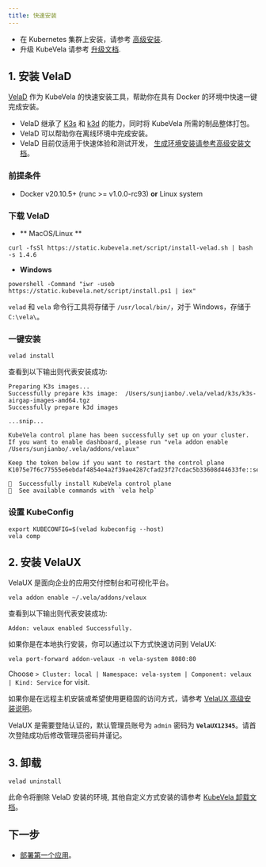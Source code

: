 ```yaml
---
title: 快速安装
---
```



- 在 Kubernetes 集群上安装，请参考 [高级安装](./platform-engineers/advanced-install#install-kubevela-with-existing-kubernetes-cluster).
- 升级 KubeVela 请参考 [升级文档](./platform-engineers/advanced-install#upgrade).

## 1. 安装 VelaD

[VelaD](https://github.com/kubevela/velad) 作为 KubeVela 的快速安装工具，帮助你在具有 Docker 的环境中快速一键完成安装。

- VelaD 继承了 [K3s](https://rancher.com/docs/k3s/latest/en/quick-start/) 和 [k3d](https://k3d.io/) 的能力，同时将 KubeVela 所需的制品整体打包。
- VelaD 可以帮助你在离线环境中完成安装。
- VelaD 目前仅适用于快速体验和测试开发， [生成环境安装请参考高级安装文档](./platform-engineers/advanced-install#install-kubevela-with-existing-kubernetes-cluster)。

### 前提条件

- Docker v20.10.5+ (runc >= v1.0.0-rc93) **or** Linux system

### 下载 VelaD

- ** MacOS/Linux **

```shell
curl -fsSl https://static.kubevela.net/script/install-velad.sh | bash -s 1.4.6
```

- **Windows**

```shell
powershell -Command "iwr -useb https://static.kubevela.net/script/install.ps1 | iex"
```

`velad` 和 `vela` 命令行工具将存储于 `/usr/local/bin/`，对于 Windows，存储于 `C:\vela\`。

### 一键安装

```shell
velad install
```

查看到以下输出则代表安装成功:

```
Preparing K3s images...
Successfully prepare k3s image:  /Users/sunjianbo/.vela/velad/k3s/k3s-airgap-images-amd64.tgz
Successfully prepare k3d images

...snip...

KubeVela control plane has been successfully set up on your cluster.
If you want to enable dashboard, please run "vela addon enable /Users/sunjianbo/.vela/addons/velaux"

Keep the token below if you want to restart the control plane
K1075e7f6c77555e6ebdaf4854e4a2f39ae4287cfad23f27cdac5b33608d44633fe::server:zSpzbdbGzVxOwfBvvjgT

🚀  Successfully install KubeVela control plane
🔭  See available commands with `vela help`
```

### 设置 KubeConfig

```
export KUBECONFIG=$(velad kubeconfig --host)
vela comp
```

## 2. 安装 VelaUX

VelaUX 是面向企业的应用交付控制台和可视化平台。

```shell script
vela addon enable ~/.vela/addons/velaux
```

查看到以下输出则代表安装成功:

```
Addon: velaux enabled Successfully.
```

如果你是在本地执行安装，你可以通过以下方式快速访问到 VelaUX:

```
vela port-forward addon-velaux -n vela-system 8080:80
```

Choose `> Cluster: local | Namespace: vela-system | Component: velaux | Kind: Service` for visit.

如果你是在远程主机安装或希望使用更稳固的访问方式，请参考 [VelaUX 高级安装说明](./reference/addons/velaux)。

VelaUX 是需要登陆认证的，默认管理员账号为 `admin` 密码为 **`VelaUX12345`**。请首次登陆成功后修改管理员密码并谨记。

## 3. 卸载

```
velad uninstall
```

此命令将删除 VelaD 安装的环境, 其他自定义方式安装的请参考 [KubeVela 卸载文档](./platform-engineers/advanced-install#uninstall)。

## 下一步

- [部署第一个应用](./quick-start)。

